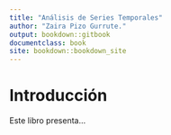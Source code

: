 ```yaml
---
title: "Análisis de Series Temporales"
author: "Zaira Pizo Gurrute."
output: bookdown::gitbook
documentclass: book
site: bookdown::bookdown_site
---
```


# Introducción

Este libro presenta...
